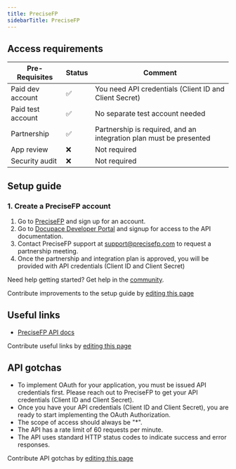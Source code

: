 ```yaml
---
title: PreciseFP
sidebarTitle: PreciseFP
---
```



<Overview />
<PreBuiltTooling />
<PreBuiltUseCases />

## Access requirements
| Pre-Requisites | Status | Comment|
| - | - | - |
| Paid dev account | ✅ | You need API credentials (Client ID and Client Secret) |
| Paid test account | ✅ | No separate test account needed |
| Partnership | ✅ | Partnership is required, and an integration plan must be presented |
| App review | ❌ | Not required |
| Security audit | ❌ | Not required |


## Setup guide

### 1. Create a PreciseFP account

1. Go to [PreciseFP](https://app.precisefp.com/) and sign up for an account.
2. Go to [Docupace Developer Portal](https://www.docupace.com/developer-resources/) and signup for access to the API documentation.
3. Contact PreciseFP support at support@precisefp.com to request a partnership meeting.
4. Once the partnership and integration plan is approved, you will be provided with API credentials (Client ID and Client Secret)


<Tip>Need help getting started? Get help in the [community](https://nango.dev/slack).</Tip>

<Note>Contribute improvements to the setup guide by [editing this page](https://github.com/nangohq/nango/tree/master/docs-v2/integrations/all/precisefp.mdx)</Note>


## Useful links

-   [PreciseFP API docs](https://www.docupace.com/developer-resources/)

<Note>Contribute useful links by [editing this page](https://github.com/nangohq/nango/tree/master/docs-v2/integrations/all/precisefp.mdx)</Note>

## API gotchas
-   To implement OAuth for your application, you must be issued API credentials first. Please reach out to PreciseFP to get your API credentials (Client ID and Client Secret).
-   Once you have your API credentials (Client ID and Client Secret), you are ready to start implementing the OAuth Authorization.
-   The scope of access should always be "*".
-   The API has a rate limit of 60 requests per minute.
-   The API uses standard HTTP status codes to indicate success and error responses.

<Note>Contribute API gotchas by [editing this page](https://github.com/nangohq/nango/tree/master/docs-v2/integrations/all/precisefp.mdx)</Note>